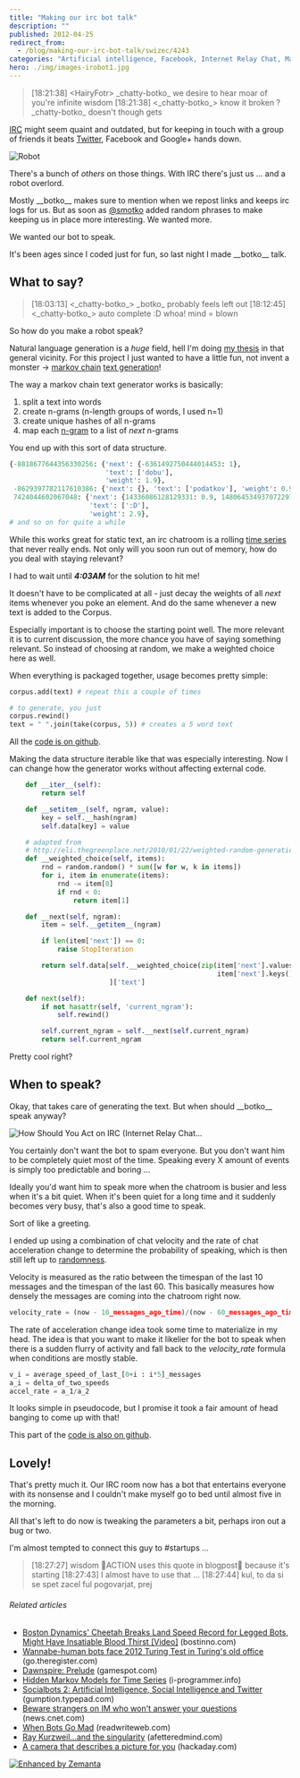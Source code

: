 ```yaml
---
title: "Making our irc bot talk"
description: ""
published: 2012-04-25
redirect_from:
  - /blog/making-our-irc-bot-talk/swizec/4243
categories: "Artificial intelligence, Facebook, Internet Relay Chat, Markov chain, Time series, Twitter, Uncategorized"
hero: ./img/images-irobot1.jpg
---
```


> \[18:21:38] &lt;HairyFotr> \_chatty-botko\_ we desire to hear moar of you're infinite wisdom \[18:21:38] &lt;\_chatty-botko\_> know it broken ? \_chatty-botko\_ doesn't though gets

[IRC](http://en.wikipedia.org/wiki/Internet_Relay_Chat "Internet Relay Chat") might seem quaint and outdated, but for keeping in touch with a group of friends it beats [Twitter](http://twitter.com "Twitter"), Facebook and Google+ hands down.

![Robot](./img/images-irobot1.jpg "Robot")

There's a bunch of _others_ on those things. With IRC there's just us ... and a robot overlord.

Mostly \_\_botko\_\_ makes sure to mention when we repost links and keeps irc logs for us. But as soon as [@smotko](https://twitter.com/#!/smotko) added random phrases to make keeping us in place more interesting. We wanted more.

We wanted our bot to speak.

It's been ages since I coded just for fun, so last night I made \_\_botko\_\_ talk.

## What to say?

> \[18:03:13] &lt;\_chatty-botko\_> \_botko\_ probably feels left out \[18:12:45] &lt;\_chatty-botko\_> auto complete :D whoa! mind = blown

So how do you make a robot speak?

Natural language generation is a _huge_ field, hell I'm doing [my thesis](http://swizec.github.com/Le-Thesis/) in that general vicinity. For this project I just wanted to have a little fun, not invent a monster -> [markov chain](http://en.wikipedia.org/wiki/Markov_chain "Markov chain") [text generation](http://en.wikipedia.org/wiki/Natural_language_generation "Natural language generation")!

The way a markov chain text generator works is basically:

1.  split a text into words
2.  create n-grams (n-length groups of words, I used n=1)
3.  create unique hashes of all n-grams
4.  map each [n-gram](http://en.wikipedia.org/wiki/N-gram "N-gram") to a list of _next_ n-grams

You end up with this sort of data structure.

```python
{-8818677644356330256: {'next': {-6361492750444014453: 1},
                        'text': ['dobu'],
                        'weight': 1.9},
 -8629397782117610386: {'next': {}, 'text': ['podatkov'], 'weight': 0.9},
 7424044602067048: {'next': {14336086128129331: 0.9, 1480645349370722979: 1},
                    'text': [':D'],
                    'weight': 2.9},
# and so on for quite a while
```

While this works great for static text, an irc chatroom is a rolling [time series](http://en.wikipedia.org/wiki/Time_series "Time series") that never really ends. Not only will you soon run out of memory, how do you deal with staying relevant?

I had to wait until _**4:03AM**_ for the solution to hit me!

It doesn't have to be complicated at all - just decay the weights of all _next_ items whenever you poke an element. And do the same whenever a new text is added to the Corpus.

Especially important is to choose the starting point well. The more relevant it is to current discussion, the more chance you have of saying something relevant. So instead of choosing at random, we make a weighted choice here as well.

When everything is packaged together, usage becomes pretty simple:

```python
corpus.add(text) # repeat this a couple of times

# to generate, you just
corpus.rewind()
text = " ".join(take(corpus, 5)) # creates a 5 word text
```

All the [code is on github](https://github.com/Swizec/botko/blob/speaking/src/Corpus.py).

Making the data structure iterable like that was especially interesting. Now I can change how the generator works without affecting external code.

```python
    def __iter__(self):
        return self

    def __setitem__(self, ngram, value):
        key = self.__hash(ngram)
        self.data[key] = value

    # adapted from
    # http://eli.thegreenplace.net/2010/01/22/weighted-random-generation-in-python/
    def __weighted_choice(self, items):
        rnd = random.random() * sum([w for w, k in items])
        for i, item in enumerate(items):
            rnd -= item[0]
            if rnd < 0:
                return item[1]

    def __next(self, ngram):
        item = self.__getitem__(ngram)

        if len(item['next']) == 0:
            raise StopIteration

        return self.data[self.__weighted_choice(zip(item['next'].values(),
                                                    item['next'].keys()))
                         ]['text']

    def next(self):
        if not hasattr(self, 'current_ngram'):
            self.rewind()

        self.current_ngram = self.__next(self.current_ngram)
        return self.current_ngram
```

Pretty cool right?

## When to speak?

Okay, that takes care of generating the text. But when should \_\_botko\_\_ speak anyway?

![How Should You Act on IRC (Internet Relay Chat...](./img/3246-2866792711_027e60dd7e_m.jpg "How Should You Act on IRC (Internet Relay Chat...")

You certainly don't want the bot to spam everyone. But you don't want him to be completely quiet most of the time. Speaking every X amount of events is simply too predictable and boring ...

Ideally you'd want him to speak more when the chatroom is busier and less when it's a bit quiet. When it's been quiet for a long time and it suddenly becomes very busy, that's also a good time to speak.

Sort of like a greeting.

I ended up using a combination of chat velocity and the rate of chat acceleration change to determine the probability of speaking, which is then still left up to [randomness](http://en.wikipedia.org/wiki/Randomness "Randomness").

Velocity is measured as the ratio between the timespan of the last 10 messages and the timespan of the last 60. This basically measures how densely the messages are coming into the chatroom right now.

```python
velocity_rate = (now - 10_messages_ago_time)/(now - 60_messages_ago_time)
```

The rate of acceleration change idea took some time to materialize in my head. The idea is that you want to make it likelier for the bot to speak when there is a sudden flurry of activity and fall back to the _velocity_rate_ formula when conditions are mostly stable.

```python
v_i = average_speed_of_last_[0+i : i*5]_messages
a_i = delta_of_two_speeds
accel_rate = a_1/a_2
```

It looks simple in pseudocode, but I promise it took a fair amount of head banging to come up with that!

This part of the [code is also on github](https://github.com/Swizec/botko/blob/speaking/src/chitchat.py).

## Lovely!

That's pretty much it. Our IRC room now has a bot that entertains everyone with its nonsense and I couldn't make myself go to bed until almost five in the morning.

All that's left to do now is tweaking the parameters a bit, perhaps iron out a bug or two.

I'm almost tempted to connect this guy to #startups ...

> \[18:27:27] wisdom ACTION uses this quote in blogpost because it's starting \[18:27:43] I almost have to use that ... \[18:27:44] kul, to da si se spet zacel ful pogovarjat, prej

###### Related articles

- [Boston Dynamics' Cheetah Breaks Land Speed Record for Legged Bots, Might Have Insatiable Blood Thirst \[Video\]](http://bostinno.com/2012/03/06/boston-dynamics-cheetah-breaks-land-speed-record-for-legged-bots-might-have-insatiable-blood-thirst-video/) (bostinno.com)
- [Wannabe-human bots face 2012 Turing Test in Turing's old office](http://go.theregister.com/feed/www.theregister.co.uk/2012/04/25/turing_test_prize_bletchley_park/) (go.theregister.com)
- [Dawnspire: Prelude](http://www.gamespot.com/dawnspire-prelude/reviews/dawnspire-prelude-review-6168979/) (gamespot.com)
- [Hidden Markov Models for Time Series](http://www.i-programmer.info/bookreviews/65-mathematics/3696-hidden-markov-models-for-time-series.html) (i-programmer.info)
- [Socialbots 2: Artificial Intelligence, Social Intelligence and Twitter](http://gumption.typepad.com/blog/2011/06/socialbots-2-artificial-intelligence-social-intelligence-and-twitter.html) (gumption.typepad.com)
- [Beware strangers on IM who won't answer your questions](http://news.cnet.com/8301-27080_3-10452342-245.html?part=rss&subj=news&tag=2547-1_3-0-20) (news.cnet.com)
- [When Bots Go Mad](http://www.readwriteweb.com/archives/when_bots_go_mad.php) (readwriteweb.com)
- [Ray Kurzweil...and the singularity](http://afetteredmind.com/2012/04/25/ray-kurzweil-and-the-singularity/) (afetteredmind.com)
- [A camera that describes a picture for you](http://hackaday.com/2012/04/25/a-camera-that-describes-a-picture-for-you/) (hackaday.com)

[![Enhanced by Zemanta](http://img.zemanta.com/zemified_e.png?x-id=dcc40786-643b-40dc-8f49-6c869a6c7a72)](http://www.zemanta.com/ "Enhanced by Zemanta")
